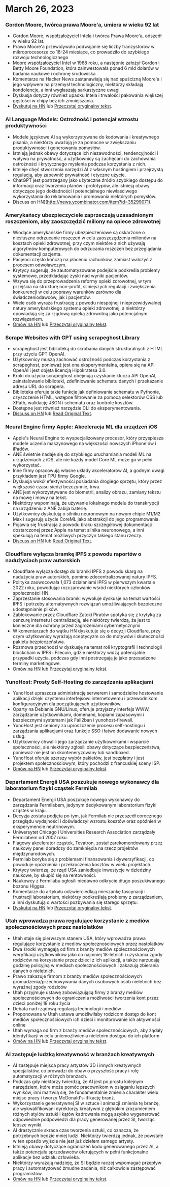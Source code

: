
<Steps>

# March 26, 2023

### Gordon Moore, twórca prawa Moore'a, umiera w wieku 92 lat

- Gordon Moore, współzałożyciel Intela i twórca Prawa Moore'a, odszedł w wieku 92 lat.
- Prawo Moore'a przewidywało podwajanie się liczby tranzystorów w mikroprocesorze co 18-24 miesiące, co prowadziło do szybkiego rozwoju technologicznego
- Moore współzałożyciel Intel w 1968 roku, a następnie założył Gordon i Betty Moore Foundation, która zainwestowała ponad 6 mld dolarów w badania naukowe i ochronę środowiska
- Komentarze na Hacker News zastanawiają się nad spuścizną Moore'a i jego wpływem na przemysł technologiczny, niektórzy składają kondolencje, a inni wygłaszają sarkastyczne uwagi
- Dyskusja dotyczy również upadku Intela i trwałości pakowania większej gęstości w chipy bez ich zmniejszania.
- [Dyskutuj na HN](http://news.ycombinator.com/item?id=35297420) lub [Przeczytaj oryginalny tekst](https://www.moore.org/article-detail?newsUrlName=in-memoriam-gordon-moore-1929-2023).

### AI Language Models: Ostrożność i potencjał wzrostu produktywności

- Modele językowe AI są wykorzystywane do kodowania i kreatywnego pisania, a niektórzy uważają je za pomocne w zwiększaniu produktywności i generowaniu pomysłów.
- Istnieją jednak obawy dotyczące ich niezawodności, tendencyjności i wpływu na prywatność, a użytkownicy są zachęcani do zachowania ostrożności i krytycznego myślenia podczas korzystania z nich.
- Istnieje chęć stworzenia narzędzi AI z własnym hostingiem i przejrzystą regulacją, aby zapewnić prywatność i etyczne użycie.
- ChatGPT jest postrzegany jako użyteczne źródło szybkiego dostępu do informacji oraz tworzenia planów i prototypów, ale istnieją obawy dotyczące jego dokładności i potencjalnego niewłaściwego wykorzystania do reklamowania i promowania niektórych pomysłów.
- Discuss on HN](http://news.ycombinator.com/item?id=35299071).

### Amerykańscy ubezpieczyciele zaprzeczają uzasadnionym roszczeniom, aby zaoszczędzić miliony na opiece zdrowotnej

- Wiodące amerykańskie firmy ubezpieczeniowe są oskarżone o niesłuszne odrzucanie roszczeń w celu zaoszczędzenia milionów na kosztach opieki zdrowotnej, przy czym niektóre z nich używają algorytmów komputerowych do odrzucania roszczeń bez przeglądania dokumentacji pacjenta.
- Pacjenci często kończą na płaceniu rachunków, zamiast walczyć z procesem odwoławczym.
- Krytycy sugerują, że zautomatyzowane podejście podkreśla problemy systemowe, przedkładając zyski nad wyniki pacjentów.
- Wzywa się do przeprowadzenia reformy opieki zdrowotnej, w tym przejścia na strukturę non-profit, silniejszych regulacji i zwiększenia konkurencji w celu poprawy warunków zarówno dla świadczeniodawców, jak i pacjentów.
- Wiele osób wyraża frustrację z powodu niespójnej i nieprzewidywalnej natury amerykańskiego systemu opieki zdrowotnej, a niektórzy opowiadają się za rządową opieką zdrowotną jako potencjalnym rozwiązaniem.
- [Omów na HN](http://news.ycombinator.com/item?id=35304017) lub [Przeczytaj oryginalny tekst](https://www.propublica.org/article/cigna-pxdx-medical-health-insurance-rejection-claims).

### Scrape Websites with GPT using scrapeghost Library

- scrapeghost jest biblioteką do skrobania danych strukturalnych z HTML przy użyciu GPT OpenAI.
- Użytkownicy muszą zachować ostrożność podczas korzystania z scrapeghost, ponieważ jest ona eksperymentalna, opiera się na API OpenAI i jest objęta licencją Hipokratesa 3.0.
- Kroki do użycia scrapeghost obejmują uzyskanie klucza API OpenAI, zainstalowanie biblioteki, zdefiniowanie schematu danych i przekazanie adresu URL do scrapera.
- Biblioteka oferuje takie funkcje jak definiowanie schematu w Pythonie, czyszczenie HTML, wstępne filtrowanie za pomocą selektorów CSS lub XPath, walidację JSON i schematu oraz kontrolę kosztów.
- Dostępne jest również narzędzie CLI do eksperymentowania.
- [Discuss on HN](http://news.ycombinator.com/item?id=35305655) lub [Read Original Text](https://jamesturk.github.io/scrapeghost/).

### Neural Engine firmy Apple: Akceleracja ML dla urządzeń iOS

- Apple's Neural Engine to wyspecjalizowany procesor, który przyspiesza modele uczenia maszynowego na większości nowszych iPhone'ów i iPadów.
- ANE świetnie nadaje się do szybkiego uruchamiania modeli ML na urządzeniach z iOS, ale nie każdy model Core ML może go w pełni wykorzystać.
- Inne firmy opracowują własne układy akceleratorów AI, a godnym uwagi przykładem jest TPU firmy Google.
- Dyskusja wokół efektywności posiadania drogiego sprzętu, który przez większość czasu siedzi bezczynnie, trwa.
- ANE jest wykorzystywane do biometrii, analizy obrazu, zamiany tekstu na mowę i mowy na tekst.
- Niektórzy wspominają, że używanie lokalnego modelu do transkrypcji na urządzeniu z ANE zabija baterię.
- Użytkownicy dyskutują o silniku neuronowym na nowym chipie M1/M2 Max i sugerują użycie CoreML jako abstrakcji do jego programowania.
- Pojawia się frustracja z powodu braku szczegółowej dokumentacji dostarczonej przez Apple na temat silnika neuronowego, a inni spekulują na temat możliwych przyczyn takiego stanu rzeczy.
- [Discuss on HN](http://news.ycombinator.com/item?id=35301447) lub [Read Original Text](https://github.com/hollance/neural-engine).

### Cloudflare wyłącza bramkę IPFS z powodu raportów o nadużyciach praw autorskich

- Cloudflare wyłącza dostęp do bramki IPFS z powodu skarg na nadużycia praw autorskich, pomimo zdecentralizowanej natury IPFS.
- Polityka zaowocowała 1,073 działaniami IPFS w pierwszym kwartale 2022 roku, powodując rozczarowanie wśród niektórych członków społeczności HN.
- Zaprzestanie stosowania bramki wywołuje dyskusje na temat wartości IPFS i potrzeby alternatywnych rozwiązań umożliwiających bezpieczne udostępnianie plików.
- Zablokowanie przez Cloudflare Zatoki Piratów spotyka się z krytyką za cenzurę internetu i centralizację, ale niektórzy twierdzą, że jest to konieczne dla ochrony przed zagrożeniami cybernetycznymi.
- W komentarzach do wątku HN dyskutuje się o decyzji Cloudflare, przy czym użytkownicy wyrażają sceptycyzm co do motywów i skuteczności pakietu bezpieczeństwa.
- Rozmowa przechodzi w dyskusję na temat roli kryptografii i technologii blockchain w IPFS i Filecoin, gdzie niektórzy widzą potencjalne przypadki użycia, podczas gdy inni postrzegają je jako przesadzone terminy marketingowe.
- [Omów na HN](http://news.ycombinator.com/item?id=35300200) lub [Przeczytaj oryginalny tekst](https://torrentfreak.com/cloudflare-disables-access-to-pirated-content-on-its-ipfs-gateway-230324/).

### YunoHost: Prosty Self-Hosting do zarządzania aplikacjami

- YunoHost upraszcza administrację serwerem i samodzielne hostowanie aplikacji dzięki czystemu interfejsowi internetowemu i przewodnikom konfiguracyjnym dla początkujących użytkowników.
- Oparty na Debianie GNU/Linux, oferuje przyjazny interfejs WWW, zarządzanie użytkownikami, domenami, kopiami zapasowymi i bezpiecznymi systemami jak Fail2ban i yunohost-firewall.
- YunoHost jest ceniony za uproszczenie procesu self-hostingu i zarządzania aplikacjami oraz funkcje SSO i łatwe dodawanie nowych usług.
- Użytkownicy chwalili jego zarządzanie użytkownikami i wsparcie społeczności, ale niektórzy zgłosili obawy dotyczące bezpieczeństwa, ponieważ nie jest on skonteneryzowany lub sandboxed.
- YunoHost oferuje szerszy wybór pakietów, jest bezpłatny i jest projektem społecznościowym, który pochodzi z francuskiej sceny ISP.
- [Omów na HN](http://news.ycombinator.com/item?id=35300482) lub [Przeczytaj oryginalny tekst](https://yunohost.org).

### Departament Energii USA poszukuje nowego wykonawcy dla laboratorium fizyki cząstek Fermilab

- Departament Energii USA poszukuje nowego wykonawcy do zarządzania Fermilabem, jedynym dedykowanym laboratorium fizyki cząstek w kraju.
- Decyzja została podjęta po tym, jak Fermilab nie przeszedł corocznego przeglądu wydajności i doświadczył wzrostu kosztów oraz opóźnień w eksperymencie neutrinowym.
- Uniwersytet Chicago i Universities Research Association zarządzały Fermilabem od 2007 roku.
- Flagowy akcelerator cząstek, Tevatron, został zarekomendowany przez naukowy panel doradczy do zamknięcia na rzecz projektów międzynarodowych.
- Fermilab boryka się z problemami finansowania i dywersyfikacji, co powoduje opóźnienia i przekroczenia kosztów w wielu projektach.
- Krytycy twierdzą, że rząd USA zaniedbuje inwestycje w dziedziny naukowe, by skupić się na rentowności.
- Naukowcy z Fermilabu ogłosili niedawno odkrycie długo poszukiwanego bozonu Higgsa.
- Komentarze do artykułu odzwierciedlają mieszankę fascynacji i frustracji laboratorium, niektórzy podkreślają problemy z zarządzaniem, a inni dyskutują o wartości pozbywania się starego sprzętu.
- [Dyskutuj na HN](http://news.ycombinator.com/item?id=35303391) lub [Przeczytaj oryginalny tekst](https://www.science.org/content/article/major-shake-coming-fermilab-troubled-u-s-particle-physics-center).

### Utah wprowadza prawa regulujące korzystanie z mediów społecznościowych przez nastolatków

- Utah staje się pierwszym stanem USA, który wprowadza prawa regulujące korzystanie z mediów społecznościowych przez nastolatków
- Dwa środki wymagają od firm z branży mediów społecznościowych weryfikacji użytkowników jako co najmniej 18-letnich i uzyskania zgody rodziców na korzystanie przez dzieci z ich aplikacji, a także narzucają godzinę policyjną w mediach społecznościowych i zakazują zbierania danych o nieletnich.
- Prawo zakazuje firmom z branży mediów społecznościowych gromadzenia/przechowywania danych osobowych osób nieletnich bez wyraźnej zgody rodziców
- Utah przyjmuje ustawę zobowiązującą firmy z branży mediów społecznościowych do ograniczenia możliwości tworzenia kont przez dzieci poniżej 18 roku życia
- Debata nad rządową regulacją technologii i mediów
- Proponowana w Utah ustawa umożliwiłaby rodzicom dostęp do kont mediów społecznościowych ich dzieci i monitorowanie ich aktywności online
- Utah wymaga od firm z branży mediów społecznościowych, aby żądały identyfikacji w celu uniemożliwienia nieletnim dostępu do ich platform
- [Omów na HN](http://news.ycombinator.com/item?id=35307647) lub [Przeczytaj oryginalny tekst](https://www.bbc.com/news/world-us-canada-65060733).

### AI zastępuje ludzką kreatywność w branżach kreatywnych

- AI zastępuje miejsca pracy artystów 3D i innych kreatywnych specjalistów, co prowadzi do obaw o przyszłość pracy i rolę automatyzacji w różnych branżach.
- Podczas gdy niektórzy twierdzą, że AI jest po prostu kolejnym narzędziem, które może pomóc pracownikom w osiąganiu lepszych wyników, inni martwią się, że fundamentalnie zmienia charakter wielu miejsc pracy i tworzy McDonald's-ifikację branż.
- Wykorzystanie generatywnej SI w sztuce i animacji zmienia tę branżę, ale wykwalifikowani dyrektorzy kreatywni z głębokim zrozumieniem różnych stylów sztuki i kątów kadrowania mogą szybko wygenerować odpowiednie podpowiedzi dla pracy generowanej przez SI, tworząc lepsze wyniki.
- AI drastycznie skraca czas tworzenia sztuki, co oznacza, że potrzebnych będzie mniej ludzi. Niektórzy twierdzą jednak, że powstałe w ten sposób wyjście nie jest już dziełem samego artysty.
- Istnieją obawy dotyczące ograniczeń kodu generowanego przez AI, a także potencjału sprzedawców oferujących w pełni funkcjonalne aplikacje bez udziału człowieka.
- Niektórzy wyrażają nadzieję, że SI będzie raczej wspomagać przepływ pracy i automatyzować żmudne zadania, niż całkowicie zastępować programistów.
- [Omów na HN](http://news.ycombinator.com/item?id=35308498) lub [Przeczytaj oryginalny tekst](https://reddit.com/r/blender/comments/121lhfq/i_lost_everything_that_made_me_love_my_job/).

</Steps>

